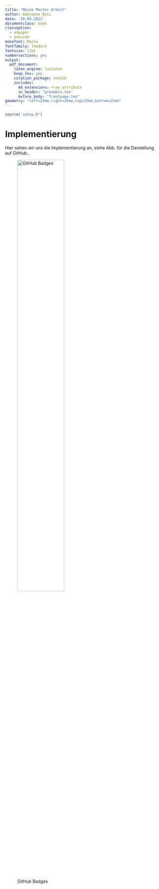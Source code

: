 ```yaml
---
title: "Meine Master Arbeit"
author: Aweseome Boii
date: '30.09.2022'
documentclass: book
classoption:
  - a4paper
  - oneside
monofont: Menlo
fontfamily: lmodern
fontsize: 12pt
numbersections: yes
output: 
  pdf_document:
    latex_engine: lualatex
    keep_tex: yes
    citation_package: natbib
    includes:
      md_extensions: +raw_attribute
      in_header: "preamble.tex"
      before_body: "frontpage.tex"
geometry: "left=25mm,right=20mm,top=25mm,bottom=25mm"
---
```


```r
source('setup.R')
```

# Implementierung

Hier sehen wir uns die Implementierung an, siehe Abb. \ref{fig:badges} für die Darstellung auf GitHub..

![GitHub Badges](imgs/github_badges.png){#fig:badges width=60%}






